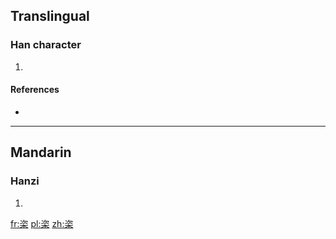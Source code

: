 ==Translingual==

===Han character===
{{Han char|rn=75|rad=木|as=06|sn=10|four=37904|canj=戈人木 (IOD), 一人木 (MOD), XX戈人木 (XXIOD), XX一人木 (XXMOD)}}

# {{defn|Han|sort=木06}}

====References====
* {{Han ref|kx=0523.040|dkj=14716|dj=0911.030|hdz=21206.030|uh=6825|ud=26661|bh=D1F3|bd=53747}}

----

==Mandarin==

===Hanzi===
{{cmn-hanzi|pin=[[zī]] ([[zi1]])|wg=tzu<sup>1</sup>}}

# {{defn|lang=cmn|sort=木06}}

[[fr:栥]]
[[pl:栥]]
[[zh:栥]]